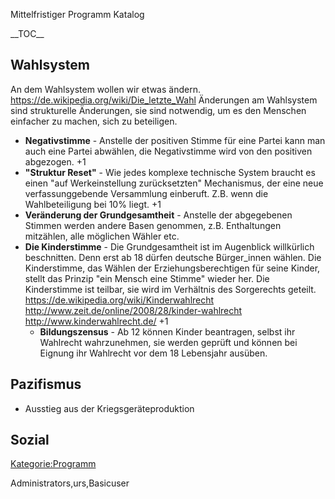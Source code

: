 Mittelfristiger Programm Katalog

__TOC__

== Wahlsystem ==

An dem Wahlsystem wollen wir etwas ändern. https://de.wikipedia.org/wiki/Die_letzte_Wahl Änderungen am Wahlsystem sind strukturelle Änderungen, sie sind notwendig, um es den Menschen einfacher zu machen, sich zu beteiligen.

*'''Negativstimme''' - Anstelle der positiven Stimme für eine Partei kann man auch eine Partei abwählen, die Negativstimme wird von den positiven abgezogen. +1
*'''"Struktur Reset"''' -  Wie jedes komplexe technische System braucht es einen "auf Werkeinstellung zurücksetzten" Mechanismus, der eine neue verfassunggebende Versammlung einberuft. Z.B. wenn die Wahlbeteiligung bei 10% liegt. +1
*'''Veränderung der Grundgesamtheit''' - Anstelle der abgegebenen Stimmen werden andere Basen genommen, z.B. Enthaltungen mitzählen, alle möglichen Wähler etc.
*'''Die Kinderstimme''' - Die Grundgesamtheit ist im Augenblick willkürlich beschnitten. Denn erst ab 18 dürfen deutsche Bürger_innen wählen. Die Kinderstimme, das Wählen der Erziehungsberechtigen für seine Kinder, stellt das Prinzip "ein Mensch eine Stimme" wieder her. Die Kinderstimme ist teilbar, sie wird im Verhältnis des Sorgerechts geteilt. https://de.wikipedia.org/wiki/Kinderwahlrecht  http://www.zeit.de/online/2008/28/kinder-wahlrecht http://www.kinderwahlrecht.de/ +1
**'''Bildungszensus''' - Ab 12 können Kinder beantragen, selbst ihr Wahlrecht wahrzunehmen, sie werden geprüft und können bei Eignung ihr Wahlrecht vor dem 18 Lebensjahr ausüben.


== Pazifismus ==

*Ausstieg aus der Kriegsgeräteproduktion

== Sozial ==



[[Kategorie:Programm]]

<accesscontrol>Administrators,urs,Basicuser</accesscontrol>